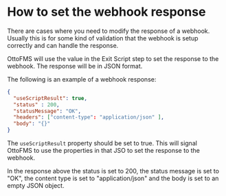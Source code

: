 # How to set the webhook response

There are cases where you need to modify the response of a webhook. Usually this is for some kind of validation that the webhook is setup correctly and can handle the response.

OttoFMS will use the value in the Exit Script step to set the response to the webhook. The response will be in JSON format.

The following is an example of a webhook response:

```json
{
  "useScriptResult": true,
  "status" : 200,
  "statusMessage": "OK",
  "headers": ["content-type": "application/json" ],
  "body": "{}"
}
```

The `useScriptResult` property should be set to true. This will signal OttoFMS to use the properties in that JSO to set the response to the webhook.

In the response above the status is set to 200, the status message is set to "OK", the content type is set to "application/json" and the body is set to an empty JSON object.
